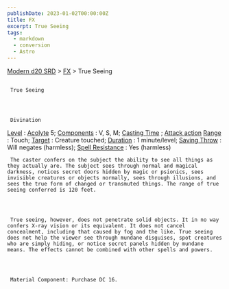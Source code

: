 ```yaml
---
publishDate: 2023-01-02T00:00:00Z
title: FX
excerpt: True Seeing
tags:
  - markdown
  - conversion
  - Astro
---
```


[Modern d20 SRD](/#modernD20) >
[FX](modern-d20-srd-fx-index) > True Seeing

##

     True Seeing




     Divination

[Level](modern-d20-srd-fx-level)
:
[Acolyte](modern-d20-srd-classes-advanced-acolyte)
5;
[Components](modern-d20-srd-fx-components)
: V, S, M;
[Casting Time](modern-d20-srd-fx-casting-time)
;
[Attack action](modern-d20-srd-combat-attack-actions)
[Range](modern-d20-srd-fx-range)
: Touch;
[Target](modern-d20-srd-fx-target)
: Creature touched;
[Duration](modern-d20-srd-fx-duration)
: 1 minute/level;
[Saving Throw](modern-d20-srd-basics-saving-throws)
: Will negates (harmless);
[Spell Resistance](modern-d20-srd-special-abilities-spell-resistance)
: Yes (harmless)

     The caster confers on the subject the ability to see all things as they actually are. The subject sees through normal and magical darkness, notices secret doors hidden by magic or psionics, sees invisible creatures or objects normally, sees through illusions, and sees the true form of changed or transmuted things. The range of true seeing conferred is 120 feet.




     True seeing, however, does not penetrate solid objects. It in no way confers X-ray vision or its equivalent. It does not cancel concealment, including that caused by fog and the like. True seeing does not help the viewer see through mundane disguises, spot creatures who are simply hiding, or notice secret panels hidden by mundane means. The effects cannot be combined with other spells and powers.




     Material Component: Purchase DC 16.
